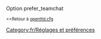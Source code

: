 {{fr/Amorce}}
Option prefer_teamchat

<small><<Retour à [[fr/Archive/Manual/Settings/Openttd.cfg|openttd.cfg]]</small>
[[Category:fr/Réglages et préférences]]